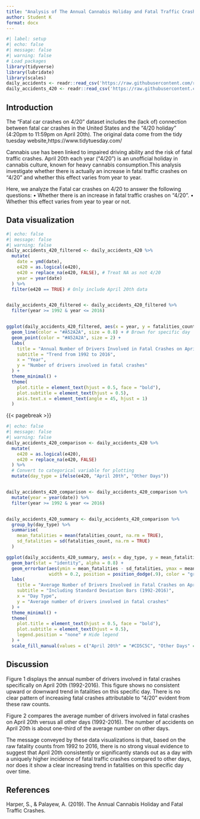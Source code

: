 ```yaml
---
title: "Analysis of The Annual Cannabis Holiday and Fatal Traffic Crashes"
author: Student K
format: docx
---
```


```r
#| label: setup
#| echo: false
#| message: false
#| warning: false
# Load packages
library(tidyverse)
library(lubridate) 
library(scales) 
daily_accidents <- readr::read_csv('https://raw.githubusercontent.com/rfordatascience/tidytuesday/main/data/2025/2025-04-22/daily_accidents.csv')
daily_accidents_420 <- readr::read_csv('https://raw.githubusercontent.com/rfordatascience/tidytuesday/main/data/2025/2025-04-22/daily_accidents_420.csv')


```

## Introduction

The “Fatal car crashes on 4/20” dataset includes the (lack of) connection between fatal car crashes in the United States and the "4/20 holiday" (4:20pm to 11:59pm on April 20th). The original data come from the tidy tuesday website,https://www.tidytuesday.com/

Cannabis use has been linked to impaired driving ability and the risk of fatal traffic crashes. April 20th each year ("4/20") is an unofficial holiday in cannabis culture, known for heavy cannabis consumption.This analysis investigate whether there is actually an increase in fatal traffic crashes on "4/20" and whether this effect varies from year to year.

Here, we analyze the Fatal car crashes on 4/20 to answer the following questions: • Whether there is an increase in fatal traffic crashes on "4/20". • Whether this effect varies from year to year or not.

## Data visualization

```r
#| echo: false
#| message: false
#| warning: false
daily_accidents_420_filtered <- daily_accidents_420 %>%
  mutate(
    date = ymd(date),
    e420 = as.logical(e420),
    e420 = replace_na(e420, FALSE), # Treat NA as not 4/20
    year = year(date)
  ) %>%
  filter(e420 == TRUE) # Only include April 20th data


daily_accidents_420_filtered <- daily_accidents_420_filtered %>%
  filter(year >= 1992 & year <= 2016)


ggplot(daily_accidents_420_filtered, aes(x = year, y = fatalities_count)) +
  geom_line(color = "#A52A2A", size = 0.8) + # Brown for specific day
  geom_point(color = "#A52A2A", size = 2) +
  labs(
    title = "Annual Number of Drivers Involved in Fatal Crashes on April 20th",
    subtitle = "Trend from 1992 to 2016",
    x = "Year",
    y = "Number of drivers involved in fatal crashes"
  ) +
  theme_minimal() +
  theme(
    plot.title = element_text(hjust = 0.5, face = "bold"),
    plot.subtitle = element_text(hjust = 0.5),
    axis.text.x = element_text(angle = 45, hjust = 1)
  )
```

{{< pagebreak >}}

```r
#| echo: false
#| message: false
#| warning: false
daily_accidents_420_comparison <- daily_accidents_420 %>%
  mutate(
    e420 = as.logical(e420),
    e420 = replace_na(e420, FALSE)
  ) %>%
  # Convert to categorical variable for plotting
  mutate(day_type = ifelse(e420, "April 20th", "Other Days"))


daily_accidents_420_comparison <- daily_accidents_420_comparison %>%
  mutate(year = year(date)) %>%
  filter(year >= 1992 & year <= 2016)


daily_accidents_420_summary <- daily_accidents_420_comparison %>%
  group_by(day_type) %>%
  summarise(
    mean_fatalities = mean(fatalities_count, na.rm = TRUE),
    sd_fatalities = sd(fatalities_count, na.rm = TRUE)
  )

ggplot(daily_accidents_420_summary, aes(x = day_type, y = mean_fatalities, fill = day_type)) +
  geom_bar(stat = "identity", alpha = 0.8) +
  geom_errorbar(aes(ymin = mean_fatalities - sd_fatalities, ymax = mean_fatalities + sd_fatalities),
                width = 0.2, position = position_dodge(.9), color = "gray30") +
  labs(
    title = "Average Number of Drivers Involved in Fatal Crashes on April 20th vs. Other Days",
    subtitle = "Including Standard Deviation Bars (1992-2016)",
    x = "Day Type",
    y = "Average number of drivers involved in fatal crashes"
  ) +
  theme_minimal() +
  theme(
    plot.title = element_text(hjust = 0.5, face = "bold"),
    plot.subtitle = element_text(hjust = 0.5),
    legend.position = "none" # Hide legend
  ) +
  scale_fill_manual(values = c("April 20th" = "#CD5C5C", "Other Days" = "#6A5ACD")) # IndianRed and SlateBlue
```

## Discussion

Figure 1 displays the annual number of drivers involved in fatal crashes specifically on April 20th (1992-2016). This figure shows no consistent upward or downward trend in fatalities on this specific day. There is no clear pattern of increasing fatal crashes attributable to "4/20" evident from these raw counts.

Figure 2 compares the average number of drivers involved in fatal crashes on April 20th versus all other days (1992-2016). The number of accidents on April 20th is about one-third of the average number on other days.

The message conveyed by these data visualizations is that, based on the raw fatality counts from 1992 to 2016, there is no strong visual evidence to suggest that April 20th consistently or significantly stands out as a day with a uniquely higher incidence of fatal traffic crashes compared to other days, nor does it show a clear increasing trend in fatalities on this specific day over time.

## References

Harper, S., & Palayew, A. (2019). The Annual Cannabis Holiday and Fatal Traffic Crashes.
